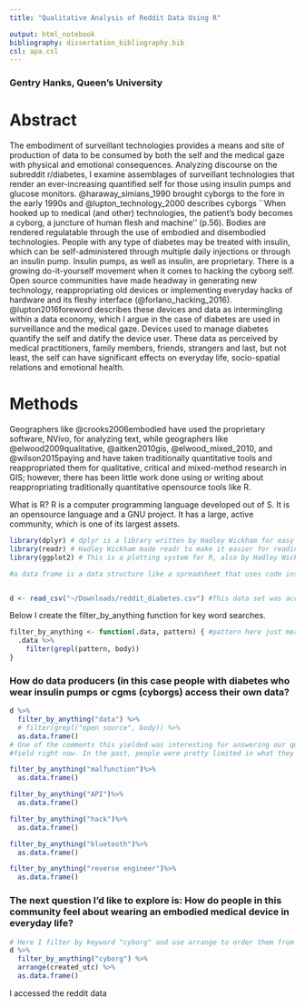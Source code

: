 ```yaml
---
title: "Qualitative Analysis of Reddit Data Using R"

output: html_notebook
bibliography: dissertation_bibliography.bib
csl: apa.csl
---
```

### Gentry Hanks, Queen's University
# Abstract

The embodiment of surveillant technologies provides a means and site of production of data to be consumed by both the self and the medical gaze with physical and emotional consequences. Analyzing discourse on the subreddit r/diabetes, I examine assemblages of surveillant technologies that render an ever-increasing quantified self for those using insulin pumps and glucose monitors. @haraway_simians_1990 brought cyborgs to the fore in the early 1990s and @lupton_technology_2000 describes cyborgs ``When hooked up to medical (and other) technologies, the patient's body becomes a cyborg, a juncture of human flesh and machine'' (p.56). Bodies are rendered regulatable through the use of embodied and disembodied technologies. People with any type of diabetes may be treated with insulin, which can be self-administered through multiple daily injections or through an insulin pump. Insulin pumps, as well as insulin, are proprietary. There is a growing do-it-yourself movement when it comes to hacking the cyborg self. Open source communities have made headway in generating new technology, reappropriating old devices or implementing everyday hacks of hardware and its fleshy interface (@forlano_hacking_2016). @lupton2016foreword describes these devices and data as intermingling within a data economy, which I argue in the case of diabetes are used in surveillance and the medical gaze. Devices used to manage diabetes quantify the self and datify the device user. These data as perceived by medical practitioners, family members, friends, strangers and last, but not least, the self can have significant effects on everyday life, socio-spatial relations and emotional health.

# Methods
Geographers like @crooks2006embodied have used the proprietary software, NVivo, for analyzing text, while geographers like  @elwood2009qualitative, @aitken2010gis, @elwood_mixed_2010, and @wilson2015paying and have taken traditionally quantitative tools and reappropriated them for qualitative, critical and mixed-method research in GIS; however, there has been little work done using or writing about reappropriating traditionally quantitative opensource tools like R.

What is R?
R is a computer programming language developed out of S. It is an opensource language and a GNU project. It has a large, active community, which is one of its largest assets.


```r
library(dplyr) # dplyr is a library written by Hadley Wickham for easy manipulation of data. See https://cran.r-project.org/web/packages/dplyr/index.html to download or http://dplyr.tidyverse.org/
library(readr) # Hadley Wickham made readr to make it easier for reading many kinds of tabular data.
library(ggplot2) # This is a plotting system for R, also by Hadley Wickham. See http://ggplot2.org/.
```
```r
#a data frame is a data structure like a spreadsheet that uses code instead of a graphical user interface (although it could be argued that this is a graphical user interface.


d <- read_csv("~/Downloads/reddit_diabetes.csv") #This data set was accessed through the reddit API and is publicly available.
```
Below I create the filter_by_anything function for key word searches.
```r
filter_by_anything <- function(.data, pattern) { #pattern here just means an input to be matched.
  .data %>%
    filter(grepl(pattern, body))
}
```

### How do data producers (in this case people with diabetes who wear insulin pumps or cgms (cyborgs) access their own data?
```r
d %>%
  filter_by_anything("data") %>%
  # filter(grepl("open source", body)) %>%
  as.data.frame()
# One of the comments this yielded was interesting for answering our question. ``8  There is so much going on in this
#field right now. In the past, people were pretty limited in what they could do with technology to manage their diabetes,because the type of technology wasn't considered in the FDA approval process (i.e. it had to jump through all the same hoops that a new pump model would, even if it was just an app that was reading data, not writing it). Even at that time, people were still coming up with ideas. In particular, I can think of a user here who set up an IFTTT program that would let him text his sugar to a number and then it would be automatically logged in a Google spreadsheet.He shared the code here and I was able to set it up for myself, too. I probably still have the code snippet somewhere.\n\nNow there has been a proliferation of diabetes related apps. There are some that gamify your care. An example is #[MySugr](https://mysugr.com/) where you make very detailed log entries to get more points to "feed the monster" and if you hit a certain number ... <truncated>"

filter_by_anything("malfunction")%>%
  as.data.frame()

filter_by_anything("API")%>%
  as.data.frame()

filter_by_anything("hack")%>%
  as.data.frame()

filter_by_anything("bluetooth")%>%
  as.data.frame()

filter_by_anything("reverse engineer")%>%
  as.data.frame()

```
### The next question I'd like to explore is:  How do people in this community feel about wearing an embodied medical device in everyday life?
```r
# Here I filter by keyword "cyborg" and use arrange to order them from oldest to newest and finally use as.data.frame() to read the comments from the body.
d %>%
  filter_by_anything("cyborg") %>%
  arrange(created_utc) %>%
  as.data.frame()
```

I accessed the reddit data 
